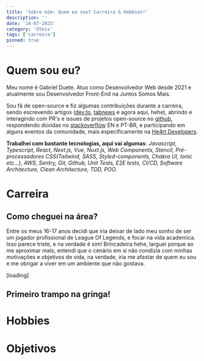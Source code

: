 ```yaml
---
title: 'Sobre mim: Quem eu sou? Carreira & Hobbies!'
description: ''
date: '14-07-2025'
category: 'Úteis'
tags: ['carreira']
pinned: true
---
```


# Quem sou eu?

Meu nome é Gabriel Duete. Atuo como Desenvolvedor Web desde 2021 e atualmente
sou Desenvolvedor Front-End na Juntos Somos Mais.

Sou fã de open-source e fiz algumas contribuições durante a carreira, sendo
escrevendo artigos ([dev.to](https://dev.to/gabrielduete),
[tabnews](https://www.tabnews.com.br/gabrielduete) e agora aqui, hehe), abrindo
e interagindo com PR's e issues de projetos open-source no
[github](https://github.com/gabrielduete), respondendo dúvidas no
[stackoverflow](https://stackoverflow.com/users/16782642/gabriel-duete) EN e
PT-BR, e participando em alguns eventos da comunidade, mais especificamente na
[He4rt Developers](https://heartdevs.com/).

<b>Trabalhei com bastante tecnologias, aqui vai algumas</b>: _Javascript,
Typescript, React, Next.js, Vue, Nuxt.js, Web Components, Stencil,
Pré-processadores CSS(Tailwind, SASS, Styled-components, Chakra UI, Ionic
etc...), AWS, Sentry, Git, Github, Unit Tests, E2E tests, CI/CD, Software
Architecture, Clean Architecture, TDD, POO._

# Carreira

## Como cheguei na área?

Entre os meus 16-17 anos decidi que iria deixar de lado meu sonho de ser um
jogador profissional de League Of Legends, e focar na vida academica. Isso
parece triste, e na verdade é sim! Brincadeira hehe, larguei porque ao me
aproximar mais, entendi que o cenário em si não condizia com minhas motivações e
objetivos de vida, na verdade, iria me afastar de quem eu sou e me obrigar a
viver em um ambiente que não gostava.

[loading]

## Primeiro trampo na gringa!

# Hobbies

# Objetivos
